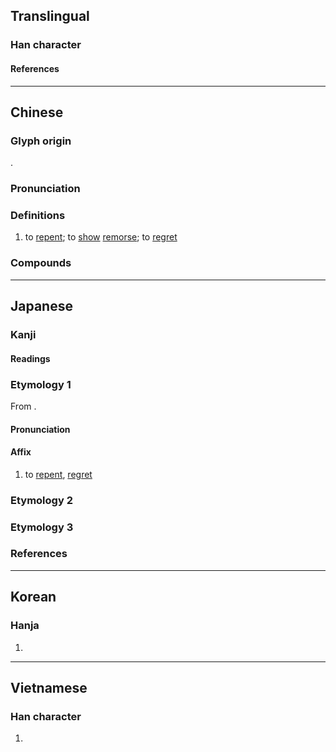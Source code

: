 {{character info}}
{{character info|0xFA3D}}
{{character info|0x2F8A3}}
==Translingual==

===Han character===
{{Han char|rn=61|rad=心|as=07|asj=06|sn=10|snj=9|four=98055|canj=POWY|ids=⿰忄每(GHTKV),⿰忄毎(J)}}

====References====
{{Han ref|kx=0387.170|dkj=10617|dj=0719.280|hdz=42305.130|uh=6094|ud=24724|bh=AEAC|bd=44716}}
{{Han ref|uh=FA3D}}
{{Han ref|uh=2F8A3}}

----

==Chinese==
{{zh-forms|alt=𢙽-historical variant,𠧩-ancient form}}

===Glyph origin===
{{Han etym}}
{{Han compound|心|每|alt1=忄|ls=psc|c1=s|c2=p}}.

===Pronunciation===
{{zh-pron
|m=huǐ
|ma=Zh-huǐ.oga
|c=fui3
|h=pfs=fí
|md=huói
|mn=hóe/tw:húi
|mn_note=hóe - literary; húi - vernacular (Taiwan)
|mn-t=huê3
|w=2hue
|mc=y
|oc=y
|cat=v
}}

===Definitions===
{{zh-hanzi}}

# to [[repent]]; to [[show]] [[remorse]]; to [[regret]]

===Compounds===
{{zh-der|後悔|悔改|悔恨|懺悔|懊悔|追悔|悔罪|反悔|後悔不及|尤悔|悔怨|不悔|悔毒之歎|悔棋|亢龍有悔|悔禍|吃後悔藥|吉凶悔吝|惱悔|悔之不及|咎悔|悔過書|悔過自新|悔之莫及|悔之何及|悔婚|悖悔|悔過自責|悔過自懺|悔讀南華|悔親|悔艾|悔氣|悔愧|悔意|悔悟|悔心|悔尤|悔之無及|悔之亡及|悔不當初|後悔藥兒|後悔莫及|後悔無及|後悔何及|九死不悔|悔罪自新|悔賴|幡然悔悟|嗟悔|悔過|多言招悔|後悔不來|改悔|痛悔|死而無悔|懺悔錄|痛悔前非|番悔|日以月悔|死而不悔|祇悔|無悔|背悔|翻悔|翻然悔悟|自悔|追悔不及|臨危自悔|老背悔|退悔|追悔何及}}

----

==Japanese==
{{ja-kanji forms-IVS
|code=FA3D
|svs=0
|vs1=00
|vs2=03
|col-vs1=aj
|col-vs2=hdmj
|pic-kyu=Ufa3d.svg
|ref={{R:Kanjipedia|0000782100}}
}}

===Kanji===
{{ja-kanji|grade=c|rs=心07|kyu=&#64061;}}

====Readings====
{{ja-readings
|goon=け<け<くゑ
|kanon=かい<くわい
|kun=く-いる<く-ゆ, くや-し.い, く-やむ, く-い, く-やみ
}}

===Etymology 1===
{{ja-kanjitab|かい|yomi=kanon}}
From {{der|ja|ltc|sort=かい|-}} {{ltc-l|悔}}.

====Pronunciation====
{{ja-pron|かい|y=kanon}}

====Affix====
{{ja-pos|affix|かい|hhira=くわい}}

#  to [[repent]], [[regret]]

===Etymology 2===
{{ja-kanjitab|くい|yomi=k}}
{{ja-see|くい}}

===Etymology 3===
{{ja-kanjitab|くやみ|yomi=k}}
{{ja-see|くやみ}}

===References===
<references/>

----

==Korean==

===Hanja===
{{ko-hanja|hangeul=회|eumhun=|rv=hoe|mr=hoe|y=hoy}}

# {{rfdef|ko|sort=心07}}

----

==Vietnamese==

===Han character===
{{vi-readings|reading=hối, húi, mủi, hỗi, hoải|rs=心07}}

# {{rfdef|vi|sort=心07}}
